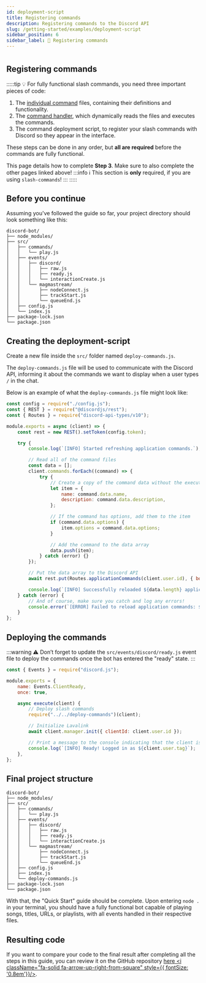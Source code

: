 ```yaml
---
id: deployment-script
title: Registering commands
description: Registering commands to the Discord API
slug: /getting-started/examples/deployment-script
sidebar_position: 6
sidebar_label: 📝 Registering commands
---
```



#

## Registering commands

:::::tip
💡 For fully functional slash commands, you need three important pieces of code:

1. The [individual command](/docs/getting-started/examples/creating-commands) files, containing their definitions and functionality.
2. The [command handler](/docs/getting-started/examples/command-handling), which dynamically reads the files and executes the commands.
3. The command deployment script, to register your slash commands with Discord so they appear in the interface.

These steps can be done in any order, but **all are required** before the commands are fully functional.

This page details how to complete **Step 3**. Make sure to also complete the other pages linked above!
:::info
ℹ️ This section is **only** required, if you are using `slash-commands`!
:::
:::::

## Before you continue

Assuming you've followed the guide so far, your project directory should look something like this:

```
discord-bot/
├── node_modules/
├── src/
│   ├── commands/
│   │   └── play.js
│   ├── events/
│   │   ├── discord/
│   │   │   ├── raw.js
│   │   │   ├── ready.js
│   │   │   └── interactionCreate.js
│   │   └── magmastream/
│   │       ├── nodeConnect.js
│   │       ├── trackStart.js
│   │       └── queueEnd.js
│   ├── config.js
│   └── index.js
├── package-lock.json
└── package.json
```

## Creating the deployment-script

Create a new file inside the `src/` folder named `deploy-commands.js`.

The `deploy-commands.js` file will be used to communicate with the Discord API, informing it about the commands we want to display when a user types `/` in the chat.

Below is an example of what the `deploy-commands.js` file might look like:
```javascript showLineNumbers
const config = require("./config.js");
const { REST } = require("@discordjs/rest");
const { Routes } = require("discord-api-types/v10");

module.exports = async (client) => {
	const rest = new REST().setToken(config.token);

	try {
		console.log(`[INFO] Started refreshing application commands.`);

		// Read all of the command files
		const data = [];
		client.commands.forEach((command) => {
			try {
				// Create a copy of the command data without the execute function
				let item = {
					name: command.data.name,
					description: command.data.description,
				};

				// If the command has options, add them to the item
				if (command.data.options) {
					item.options = command.data.options;
				}

				// Add the command to the data array
				data.push(item);
			} catch (error) {}
		});

		// Put the data array to the Discord API
		await rest.put(Routes.applicationCommands(client.user.id), { body: data });

		console.log(`[INFO] Successfully reloaded ${data.length} application commands.`);
	} catch (error) {
		// And of course, make sure you catch and log any errors!
		console.error(`[ERROR] Failed to reload application commands: ${error}`);
	}
};
```

## Deploying the commands
:::warning
⚠️ Don’t forget to update the `src/events/discord/ready.js` event file to deploy the commands once the bot has entered the "ready" state.
:::

```javascript ${9} showLineNumbers
const { Events } = require("discord.js");

module.exports = {
	name: Events.ClientReady,
	once: true,

	async execute(client) {
		// Deploy slash commands
		require("../../deploy-commands")(client);

		// Initialize Lavalink
		await client.manager.init({ clientId: client.user.id });

		// Print a message to the console indicating that the client is ready
		console.log(`[INFO] Ready! Logged in as ${client.user.tag}`);
	},
};
```

## Final project structure
```
discord-bot/
├── node_modules/
├── src/
│   ├── commands/
│   │   └── play.js
│   ├── events/
│   │   ├── discord/
│   │   │   ├── raw.js
│   │   │   ├── ready.js
│   │   │   └── interactionCreate.js
│   │   └── magmastream/
│   │       ├── nodeConnect.js
│   │       ├── trackStart.js
│   │       └── queueEnd.js
│   ├── config.js
│   ├── index.js
│   └── deploy-commands.js
├── package-lock.json
└── package.json
```

With that, the "Quick Start" guide should be complete. Upon entering `node .` in your terminal, you should have a fully functional bot capable of playing songs, titles, URLs, or playlists, with all events handled in their respective files.

## Resulting code

If you want to compare your code to the final result after completing all the steps in this guide, you can review it on the GitHub repository [here <i className="fa-solid fa-arrow-up-right-from-square" style={{ fontSize: '0.8em'}}/>](https://github.com/Magmastream-NPM/magmastream_basics_bot/tree/js-v2.9.0/src).